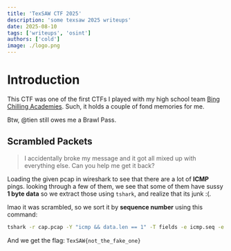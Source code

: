 ```yaml
---
title: 'TexSAW CTF 2025'
description: 'some texsaw 2025 writeups'
date: 2025-08-10
tags: ['writeups', 'osint']
authors: ['cold']
image: ./logo.png
---
```



# Introduction

This CTF was one of the first CTFs I played with my high school team [Bing Chilling Academies](https://ctftime.org/team/283028). Such, it holds a couple of fond memories for me.

Btw, @tien still owes me a Brawl Pass.

## Scrambled Packets

> I accidentally broke my message and it got all mixed up with everything else. Can you help me get it back?

Loading the given pcap in wireshark to see that there are a lot of **ICMP** pings.
looking through a few of them, we see that some of them have sussy **1 byte data** so we extract those using `tshark`, and realize that its junk :(.

lmao it was scrambled, so we sort it by **sequence number** using this command:
```bash
tshark -r cap.pcap -Y "icmp && data.len == 1" -T fields -e icmp.seq -e data | sort -n -k1
```

And we get the flag: `TexSAW{not_the_fake_one}`

